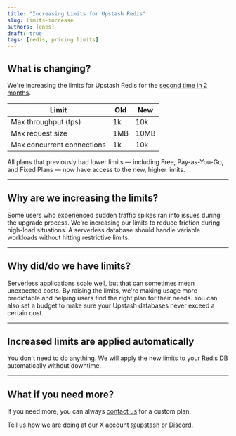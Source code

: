 ```yaml
---
title: "Increasing Limits for Upstash Redis"
slug: limits-increase
authors: [enes]
draft: true
tags: [redis, pricing limits]
---
```


## What is changing?

We're increasing the limits for Upstash Redis for the [second time in 2 months](https://upstash.com/blog/redis-new-pricing).

| Limit | Old  | New  |
|-------|-----------|-----------|
| Max throughput (tps) | 1k | 10k  |
| Max request size | 1MB | 10MB |
| Max concurrent connections | 1k | 10k |


All plans that previously had lower limits — including Free, Pay-as-You-Go, and Fixed Plans — now have access to the new, higher limits.

---

## Why are we increasing the limits?

Some users who experienced sudden traffic spikes ran into issues during the upgrade process. We're increasing our limits to reduce friction during high-load situations. A serverless database should handle variable workloads without hitting restrictive limits.

---

## Why did/do we have limits?

Serverless applications scale well, but that can sometimes mean unexpected costs. By raising the limits, we're making usage more predictable and helping users find the right plan for their needs. You can also set a budget to make sure your Upstash databases never exceed a certain cost.

---

## Increased limits are applied automatically

You don't need to do anything. We will apply the new limits to your Redis DB automatically without downtime.

---

## What if you need more?
If you need more, you can always [contact us](https://upstash.com/contact) for a custom plan.

Tell us how we are doing at our X account [@upstash](https://x.com/upstash) or [Discord](https://upstash.com/discord).

